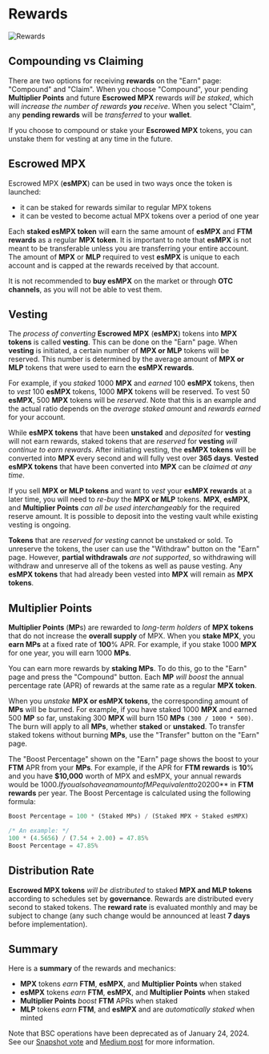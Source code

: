 # Rewards

<img src="/images/rewards.png" alt="Rewards" />

## Compounding vs Claiming

There are two options for receiving **rewards** on the "Earn" page: "Compound" and "Claim".
When you choose "Compound", your pending **Multiplier Points** and future **Escrowed MPX** rewards _will be staked_, which will _increase the number of rewards **you** receive_. When you select "Claim", any **pending rewards** will be _transferred_ to your **wallet**.

If you choose to compound or stake your **Escrowed MPX** tokens, you can unstake them for vesting at any time in the future.

## Escrowed MPX

Escrowed MPX (**esMPX**) can be used in two ways once the token is launched:
- it can be staked for rewards similar to regular MPX tokens
- it can be vested to become actual MPX tokens over a period of one year

Each **staked esMPX token** will earn the same amount of **esMPX** and **FTM rewards** as a regular **MPX token**. It is important to note that **esMPX** is not meant to be transferable unless you are transferring your entire account. The amount of **MPX** or **MLP** required to vest **esMPX** is unique to each account and is capped at the rewards received by that account.

It is not recommended to **buy esMPX** on the market or through **OTC channels**,
as you will not be able to vest them.

## Vesting

The _process of converting_ **Escrowed MPX** (**esMPX**) tokens into **MPX tokens** is called **vesting**.
This can be done on the "Earn" page. When **vesting** is initiated, a certain number of
**MPX or MLP** tokens will be reserved. This number is determined by the average amount of
**MPX or MLP** tokens that were used to earn the **esMPX rewards**.

For example, if you _staked_ 1000 **MPX** and _earned_ 100 **esMPX** tokens, then to _vest_ 100 **esMPX** tokens, 1000 **MPX** tokens will be reserved. To vest 50 **esMPX**, 500 **MPX** tokens will be _reserved_.
Note that this is an example and the actual ratio depends on the _average staked amount_
and _rewards earned_ for your account.

While **esMPX tokens** that have been **unstaked** and _deposited_ for **vesting** will not earn rewards, staked tokens that are _reserved_ for **vesting** _will continue to earn rewards_. After initiating vesting, the **esMPX tokens** will be converted into **MPX** every second and will fully vest over **365 days**. **Vested esMPX tokens** that have been converted into **MPX** can be _claimed at any time_.

If you sell **MPX or MLP tokens** and want to _vest_ your **esMPX rewards** at a later time, you will need to _re-buy_ the **MPX or MLP** tokens. **MPX**, **esMPX**, and **Multiplier Points** _can all be used interchangeably_ for the required reserve amount. It is possible to deposit into the vesting vault while existing vesting is ongoing.

**Tokens** that are _reserved for vesting_ cannot be unstaked or sold. To unreserve the tokens, the user can use the "Withdraw" button on the "Earn" page. However, **partial withdrawals** _are not supported_, so withdrawing will withdraw and unreserve all of the tokens as well as pause vesting. Any **esMPX tokens** that had already been vested into **MPX** will remain as **MPX tokens**.

## Multiplier Points

**Multiplier Points** (**MP**s) are rewarded to _long-term holders_ of **MPX tokens** that do not increase the **overall supply** of MPX. When you **stake MPX**, you **earn MPs** at a fixed rate of **100**% APR. For example, if you stake 1000 **MPX** for one year, you will earn 1000 **MPs**.

You can earn more rewards by **staking MPs**. To do this, go to the "Earn" page and press the "Compound" button. Each **MP** _will boost_ the annual percentage rate (APR) of rewards at the same rate as a regular **MPX token**.

When you _unstake_ **MPX or esMPX tokens**, the corresponding amount of **MPs** will be burned. For example, if you have staked 1000 **MPX** and earned 500 **MP** so far, unstaking 300 **MPX** will burn 150 **MPs** `(300 / 1000 * 500)`. The burn will apply to all **MPs**, whether **staked** or **unstaked**. To transfer staked tokens without burning **MPs**, use the "Transfer" button on the "Earn" page.

The "Boost Percentage" shown on the "Earn" page shows the boost to your **FTM** APR from your **MPs**. For example, if the APR for **FTM rewards** is **10**% and you have **$10,000** worth of MPX and esMPX, your annual rewards would be $1000. If you also have an amount of MP equivalent to 20% of your total **MPX and esMPX**, your "Boost Percentage" would display as **20**% and you would receive an additional **$200** in **FTM rewards** per year. The Boost Percentage is calculated using the following formula:

```js
Boost Percentage = 100 * (Staked MPs) / (Staked MPX + Staked esMPX)

/* An example: */
100 * (4.5656) / (7.54 + 2.00) = 47.85%
Boost Percentage = 47.85%
```

## Distribution Rate

**Escrowed MPX tokens** _will be distributed_ to staked **MPX and MLP tokens** according to schedules set by **governance**. Rewards are distributed every second to staked tokens. The **reward rate** is evaluated monthly and may be subject to change (any such change would be announced at least **7 days** before implementation).

## Summary

Here is a **summary** of the rewards and mechanics:

- **MPX** tokens _earn_ **FTM**, **esMPX**, and **Multiplier Points** when staked
- **esMPX** tokens _earn_ **FTM**, **esMPX**, and **Multiplier Points** when staked
- **Multiplier Points** _boost_ **FTM** APRs when staked
- **MLP** tokens _earn_ **FTM**, and **esMPX** and are _automatically staked_ when minted

Note that BSC operations have been deprecated as of January 24, 2024. See our [Snapshot vote](https://snapshot.org/#/morphexbmx.eth/proposal/0xea1a6f37beb80e318f878e943beb3ef4da4f3d31443765fcf5e536db8259761e) and [Medium post](https://morphex.medium.com/morphex-restructuring-proposal-for-fantom-and-bnb-chain-operations-711c2ba146d7) for more information.
